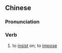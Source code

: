 ==Chinese==
{{zh-forms|s=强求}}

===Pronunciation===
{{zh-pron
|m=qiǎngqiú
|c=koeng5 kau4
|mn=qz,tw,xm:kiông-kiû/zz:kiâng-kiû
|cat=v
}}

===Verb===
{{zh-verb}}

# to [[insist]] on; to [[impose]]